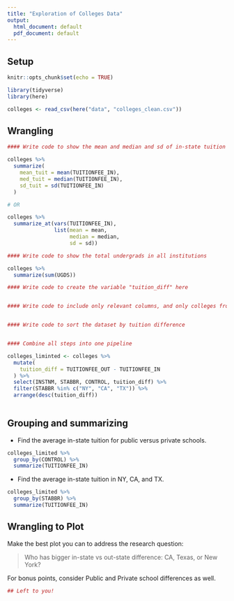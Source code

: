 ```yaml
---
title: "Exploration of Colleges Data"
output:
  html_document: default
  pdf_document: default
---
```

## Setup


```r
knitr::opts_chunk$set(echo = TRUE)
```

```r
library(tidyverse)
library(here)
```

```r
colleges <- read_csv(here("data", "colleges_clean.csv"))
```


## Wrangling

```r
#### Write code to show the mean and median and sd of in-state tuition

colleges %>%
  summarize(
    mean_tuit = mean(TUITIONFEE_IN),
    med_tuit = median(TUITIONFEE_IN),
    sd_tuit = sd(TUITIONFEE_IN)
  )

# OR

colleges %>%
  summarize_at(vars(TUITIONFEE_IN), 
               list(mean = mean, 
                    median = median, 
                    sd = sd))

```

```r
#### Write code to show the total undergrads in all institutions

colleges %>%
  summarize(sum(UGDS))

```


```r
#### Write code to create the variable "tuition_diff" here


#### Write code to include only relevant columns, and only colleges from the three states of interest


#### Write code to sort the dataset by tuition difference


#### Combine all steps into one pipeline

colleges_liminted <- colleges %>% 
  mutate(
    tuition_diff = TUITIONFEE_OUT - TUITIONFEE_IN
  ) %>%
  select(INSTNM, STABBR, CONTROL, tuition_diff) %>%
  filter(STABBR %in% c("NY", "CA", "TX")) %>%
  arrange(desc(tuition_diff))
  
```

## Grouping and summarizing

* Find the average in-state tuition for public versus private schools.

```r
colleges_limited %>%
  group_by(CONTROL) %>%
  summarize(TUITIONFEE_IN)
```


* Find the average in-state tuition in NY, CA, and TX.

```r
colleges_limited %>%
  group_by(STABBR) %>%
  summarize(TUITIONFEE_IN)
```



## Wrangling to Plot

Make the best plot you can to address the research question:

> Who has bigger in-state vs out-state difference: CA, Texas, or New York?

For bonus points, consider Public and Private school differences as well.

```r
## Left to you!
```


